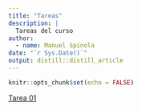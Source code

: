 ```yaml
---
title: "Tareas"
description: |
  Tareas del curso
author:
  - name: Manuel Spínola
date: "`r Sys.Date()`"
output: distill::distill_article
---
```


```r
knitr::opts_chunk$set(echo = FALSE)
```


[Tarea 01](05_tareas/Tarea_01.Rmd)





